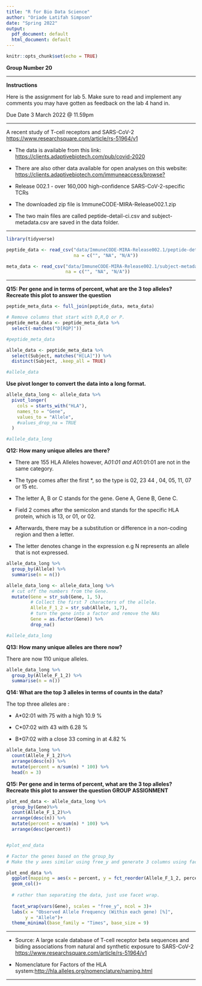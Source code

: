 ```yaml
---
title: "R for Bio Data Science"
author: "Oriade Latifah Simpson"
date: "Spring 2022"
output:
  pdf_document: default
  html_document: default
---
```


```r
knitr::opts_chunk$set(echo = TRUE)
```

**Group Number 20**

***

**Instructions**

Here is the assignment for lab 5. Make sure to read and implement any comments you may have gotten as feedback on the lab 4 hand in.

Due Date 3 March 2022 @ 11.59pm

***

A recent study of T-cell receptors and SARS-CoV-2
<https://www.researchsquare.com/article/rs-51964/v1>

* The data is available from this link: 
<https://clients.adaptivebiotech.com/pub/covid-2020>

* There are also other data available for open analyses on this website: 
<https://clients.adaptivebiotech.com/immuneaccess/browse?>

* Release 002.1 - over 160,000 high-confidence SARS-CoV-2-specific TCRs

* The downloaded zip file is ImmuneCODE-MIRA-Release002.1.zip

* The two main files are called peptide-detail-ci.csv and subject-metadata.csv are saved in the data folder. 

***

 
```r
library(tidyverse)
```

```r
peptide_data <- read_csv("data/ImmuneCODE-MIRA-Release002.1/peptide-detail-ci.csv",
                         na = c("", "NA", "N/A"))

meta_data <- read_csv("data/ImmuneCODE-MIRA-Release002.1/subject-metadata.csv",
                      na = c("", "NA", "N/A"))
```

***

**Q15: Per gene and in terms of percent, what are the 3 top alleles?**
**Recreate this plot to answer the question**

```r
peptide_meta_data <- full_join(peptide_data, meta_data)

# Remove columns that start with D,R,Q or P. 
peptide_meta_data <- peptide_meta_data %>% 
  select(-matches("D[RQP]"))

#peptide_meta_data
```

```r
allele_data <- peptide_meta_data %>% 
  select(Subject, matches("H[LA]")) %>% 
  distinct(Subject, .keep_all = TRUE)

#allele_data
```

**Use pivot longer to convert the data into a long format.**

```r
allele_data_long <- allele_data %>%
  pivot_longer(
    cols = starts_with("HLA"),
    names_to = "Gene",
    values_to = "Allele",
    #values_drop_na = TRUE
  )

#allele_data_long
```

**Q12: How many unique alleles are there?**


* There are 155 HLA Alleles however, A*01:01 and A*01:01:01 are not in the same category. 

* The type comes after the first *, so the type is 02, 23 44 , 04, 05, 11, 07 or 15 etc. 

* The letter A, B or C stands for the gene. Gene A, Gene B, Gene C.

* Field 2 comes after the semicolon and stands for the specific HLA protein, which is 13, or 01, or 02.

* Afterwards, there may be a substitution or difference in a non-coding region and then a letter. 

* The letter denotes change in the expression e.g N represents an allele that is not expressed. 


```r
allele_data_long %>% 
  group_by(Allele) %>% 
  summarise(n = n())
```

```r
allele_data_long <- allele_data_long %>% 
  # cut off the numbers from the Gene. 
  mutate(Gene = str_sub(Gene, 1, 5),
         # Collect the first 7 characters of the allele. 
         Allele_F_1_2 = str_sub(Allele, 1,7),
         # turn the gene into a factor and remove the NAs
         Gene = as.factor(Gene)) %>% 
         drop_na()

#allele_data_long
```

**Q13: How many unique alleles are there now?**

There are now 110 unique alleles. 

```r
allele_data_long %>% 
  group_by(Allele_F_1_2) %>% 
  summarise(n = n())
```

**Q14: What are the top 3 alleles in terms of counts in the data?**

The top three alleles are :

* A*02:01 with 75 with a high 10.9 % 

* C*07:02 with 43 with 6.28 %

* B*07:02 with a close 33 coming in at 4.82 %

```r
allele_data_long %>% 
  count(Allele_F_1_2)%>%
  arrange(desc(n)) %>% 
  mutate(percent = n/sum(n) * 100) %>% 
  head(n = 3)
```



**Q15: Per gene and in terms of percent, what are the 3 top alleles?**
**Recreate this plot to answer the question GROUP ASSIGNMENT**

```r
plot_end_data <- allele_data_long %>% 
  group_by(Gene)%>%
  count(Allele_F_1_2)%>%
  arrange(desc(n)) %>%
  mutate(percent = n/sum(n) * 100) %>% 
  arrange(desc(percent))


#plot_end_data
```

```r
# Factor the genes based on the group_by
# Make the y axes similar using free_y and generate 3 columns using facet wrap. 

plot_end_data %>% 
  ggplot(mapping = aes(x = percent, y = fct_reorder(Allele_F_1_2, percent))) +
  geom_col()+
  
  # rather than separating the data, just use facet wrap. 
  
  facet_wrap(vars(Gene), scales = "free_y", ncol = 3)+
  labs(x = "Observed Allele Frequency (Within each gene) [%]", 
       y = "Allele")+
  theme_minimal(base_family = "Times", base_size = 9)

```

***

* Source: A large scale database of T-cell receptor beta sequences and biding associations from natural and synthetic exposure to SARS-CoV-2 <https://www.researchsquare.com/article/rs-51964/v1> 


* Nomenclature for Factors of the HLA system:<http://hla.alleles.org/nomenclature/naming.html>

***


